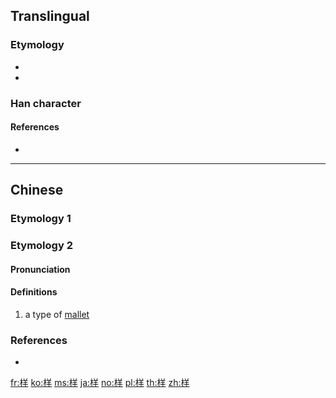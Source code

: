 {{character info/new}}
==Translingual==
{{stroke order|type=animate}}
{{Han simplified forms|樣|様|样}}

===Etymology===
* {{Han compound|ls=psc
|木|c1=s|t1=wood
|羊|c2=p
}}
* {{Han simp|樣|f=永|t=&nbsp;}}

===Han character===
{{Han char|rn=75|rad=木|as=06|sn=10|four=|canj=DTQ|ids=⿰木羊}}

====References====
* {{Han ref|kx=0524.030|dkj=14742|hdz=21207.020|uh=6837}}

----

==Chinese==

===Etymology 1===
{{zh-see|樣}}

===Etymology 2===
{{zh-forms}}

====Pronunciation====
{{zh-pron
|m=yáng
|cat=n
}}

====Definitions====
{{zh-hanzi}}

# a type of [[mallet]] {{rfgloss|lang=zh}}

===References===
* {{R:twedu|C05085}}

[[fr:样]]
[[ko:样]]
[[ms:样]]
[[ja:样]]
[[no:样]]
[[pl:样]]
[[th:样]]
[[zh:样]]